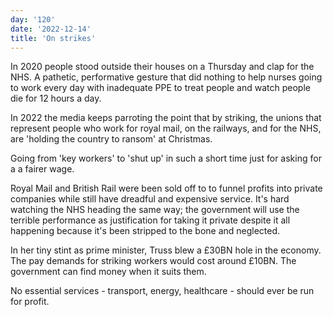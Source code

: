 ```yaml
---
day: '120'
date: '2022-12-14'
title: 'On strikes'
---
```


In 2020 people stood outside their houses on a Thursday and clap for the NHS. A pathetic, performative gesture that did nothing to help nurses going to work every day with inadequate PPE to treat people and watch people die for 12 hours a day.

In 2022 the media keeps parroting the point that by striking, the unions that represent people who work for royal mail, on the railways, and for the NHS, are 'holding the country to ransom' at Christmas.

Going from 'key workers' to 'shut up' in such a short time just for asking for a a fairer wage.

Royal Mail and British Rail were been sold off to to funnel profits into private companies while still have dreadful and expensive service. It's hard watching the NHS heading the same way; the government will use the terrible performance as justification for taking it private despite it all happening because it's been stripped to the bone and neglected.

In her tiny stint as prime minister, Truss blew a £30BN hole in the economy. The pay demands for striking workers would cost around £10BN. The government can find money when it suits them.

No essential services - transport, energy, healthcare - should ever be run for profit.

